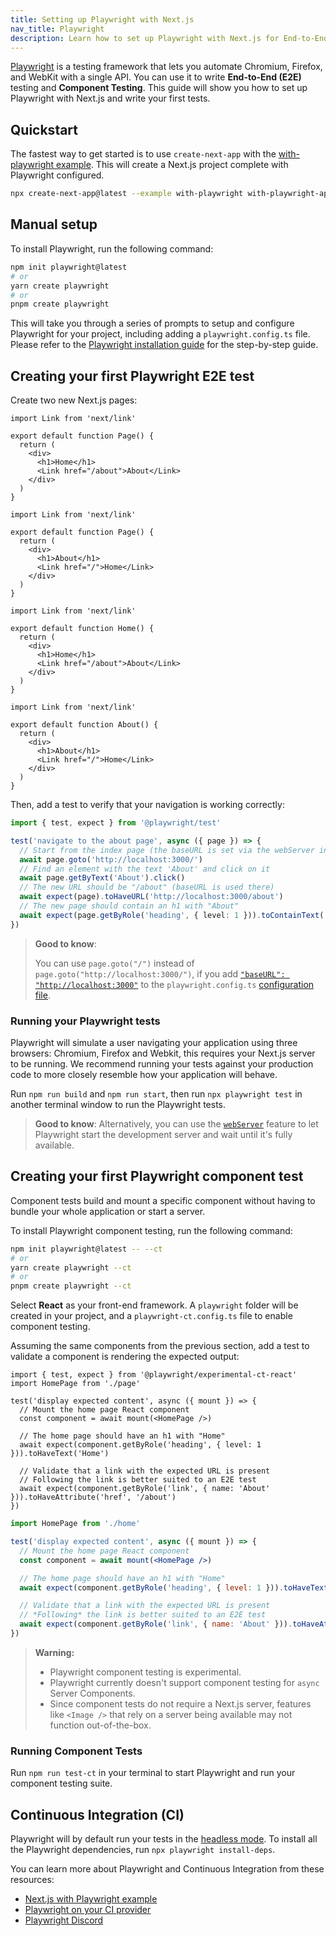 ```yaml
---
title: Setting up Playwright with Next.js
nav_title: Playwright
description: Learn how to set up Playwright with Next.js for End-to-End (E2E) testing.
---
```


[Playwright](https://playwright.dev/) is a testing framework that lets you automate Chromium, Firefox, and WebKit with a single API. You can use it to write **End-to-End (E2E)** testing and **Component Testing**. This guide will show you how to set up Playwright with Next.js and write your first tests.

## Quickstart

The fastest way to get started is to use `create-next-app` with the [with-playwright example](https://github.com/vercel/next.js/tree/canary/examples/with-playwright). This will create a Next.js project complete with Playwright configured.

```bash filename="Terminal"
npx create-next-app@latest --example with-playwright with-playwright-app
```

## Manual setup

To install Playwright, run the following command:

```bash filename="Terminal"
npm init playwright@latest
# or
yarn create playwright
# or
pnpm create playwright
```

This will take you through a series of prompts to setup and configure Playwright for your project, including adding a `playwright.config.ts` file. Please refer to the [Playwright installation guide](https://playwright.dev/docs/intro#installation) for the step-by-step guide.

## Creating your first Playwright E2E test

Create two new Next.js pages:

<AppOnly>

```tsx filename="app/page.tsx"
import Link from 'next/link'

export default function Page() {
  return (
    <div>
      <h1>Home</h1>
      <Link href="/about">About</Link>
    </div>
  )
}
```

```tsx filename="app/about/page.tsx"
import Link from 'next/link'

export default function Page() {
  return (
    <div>
      <h1>About</h1>
      <Link href="/">Home</Link>
    </div>
  )
}
```

</AppOnly>

<PagesOnly>

```tsx filename="pages/index.tsx"
import Link from 'next/link'

export default function Home() {
  return (
    <div>
      <h1>Home</h1>
      <Link href="/about">About</Link>
    </div>
  )
}
```

```tsx filename="pages/about.tsx"
import Link from 'next/link'

export default function About() {
  return (
    <div>
      <h1>About</h1>
      <Link href="/">Home</Link>
    </div>
  )
}
```

</PagesOnly>

Then, add a test to verify that your navigation is working correctly:

```ts filename="tests/example.spec.ts"
import { test, expect } from '@playwright/test'

test('navigate to the about page', async ({ page }) => {
  // Start from the index page (the baseURL is set via the webServer in the playwright.config.ts)
  await page.goto('http://localhost:3000/')
  // Find an element with the text 'About' and click on it
  await page.getByText('About').click()
  // The new URL should be "/about" (baseURL is used there)
  await expect(page).toHaveURL('http://localhost:3000/about')
  // The new page should contain an h1 with "About"
  await expect(page.getByRole('heading', { level: 1 })).toContainText('About')
})
```

> **Good to know**:
>
> You can use `page.goto("/")` instead of `page.goto("http://localhost:3000/")`, if you add [`"baseURL": "http://localhost:3000"`](https://playwright.dev/docs/api/class-testoptions#test-options-base-url) to the `playwright.config.ts` [configuration file](https://playwright.dev/docs/test-configuration).

### Running your Playwright tests

Playwright will simulate a user navigating your application using three browsers: Chromium, Firefox and Webkit, this requires your Next.js server to be running. We recommend running your tests against your production code to more closely resemble how your application will behave.

Run `npm run build` and `npm run start`, then run `npx playwright test` in another terminal window to run the Playwright tests.

> **Good to know**: Alternatively, you can use the [`webServer`](https://playwright.dev/docs/test-webserver/) feature to let Playwright start the development server and wait until it's fully available.

## Creating your first Playwright component test

Component tests build and mount a specific component without having to bundle your whole application or start a server.

To install Playwright component testing, run the following command:

```bash filename="Terminal"
npm init playwright@latest -- --ct
# or
yarn create playwright --ct
# or
pnpm create playwright --ct
```

Select **React** as your front-end framework. A `playwright` folder will be created in your project, and a `playwright-ct.config.ts` file to enable component testing.

Assuming the same components from the previous section, add a test to validate a component is rendering the expected output:

<AppOnly>

```tsx filename="app/page.test.tsx"
import { test, expect } from '@playwright/experimental-ct-react'
import HomePage from './page'

test('display expected content', async ({ mount }) => {
  // Mount the home page React component
  const component = await mount(<HomePage />)

  // The home page should have an h1 with "Home"
  await expect(component.getByRole('heading', { level: 1 })).toHaveText('Home')

  // Validate that a link with the expected URL is present
  // Following the link is better suited to an E2E test
  await expect(component.getByRole('link', { name: 'About' })).toHaveAttribute('href', '/about')
})
```

</AppOnly>

<PagesOnly>

```jsx filename="pages/index.test.tsx"
import HomePage from './home'

test('display expected content', async ({ mount }) => {
  // Mount the home page React component
  const component = await mount(<HomePage />)

  // The home page should have an h1 with "Home"
  await expect(component.getByRole('heading', { level: 1 })).toHaveText('Home')

  // Validate that a link with the expected URL is present
  // *Following* the link is better suited to an E2E test
  await expect(component.getByRole('link', { name: 'About' })).toHaveAttribute('href', '/about')
})
```

</PagesOnly>

> **Warning:**
> - Playwright component testing is experimental.
> - Playwright currently doesn't support component testing for `async` Server Components.
> - Since component tests do not require a Next.js server, features like `<Image />` that rely on a server being available may not function out-of-the-box.

### Running Component Tests

Run `npm run test-ct` in your terminal to start Playwright and run your component testing suite.

## Continuous Integration (CI)

Playwright will by default run your tests in the [headless mode](https://playwright.dev/docs/ci#running-headed). To install all the Playwright dependencies, run `npx playwright install-deps`.

You can learn more about Playwright and Continuous Integration from these resources:

- [Next.js with Playwright example](https://github.com/vercel/next.js/tree/canary/examples/with-playwright)
- [Playwright on your CI provider](https://playwright.dev/docs/ci)
- [Playwright Discord](https://discord.com/invite/playwright-807756831384403968)

